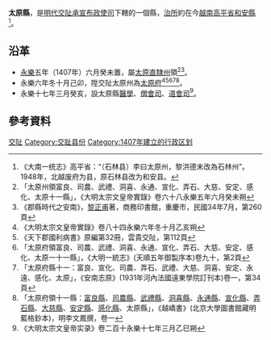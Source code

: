 '''太原縣'''，是[[明代|明代]][[交阯承宣布政使司|交阯承宣布政使司]]下轄的一個縣，[[治所|治所]]約在今[[越南|越南]][[高平省|高平省]][[和安縣|和安縣]]<ref>《大南一统志》高平省：“（石林县）李曰太原州，黎洪德末改為石林州”。1948年，北越废府为县，原石林县改为和安县。</ref>。
== 沿革 ==
* [[永乐_(明朝)|永樂]]五年（1407年）六月癸未置，屬[[太原直隸州|太原直隸州]]領<ref>「太原州領富良、司農、武禮、洞喜、永通、宣化、弄石、大慈、安定、感化、太原十一縣」，《大明太宗文皇帝實錄》卷六十八永樂五年六月癸未朔</ref><ref>《郡縣時代之安南》，[[黎正甫|黎正甫]]著，商務印書館，重慶市，民國34年7月，第260頁</ref>。
* 永樂六年冬十月己卯，陞交阯太原州為[[太原府_(交阯)|太原府]]<ref>《大明太宗文皇帝實錄》卷八十四永樂六年冬十月乙亥朔</ref><ref>《天下郡國利病書》原編第32冊，雲貴交阯，第112頁</ref><ref>「太原府領富良、司農、武禮、洞喜、永通、宣化、弄石、大慈、安定、感化、太原一十一縣」，《大明一統志》(天順五年御製序本)卷九十，第2頁</ref><ref>「太原府縣十一：富良、宣化、司農、弄石、武禮、大慈、洞喜、安定、永遠、感化、太原」，《安南志原》(1931年河內法國遠東學院訂刊本)卷一，第34頁</ref><ref>「太原府領十一縣：[[富良縣|富良縣]]、[[司農縣_(交阯)|司農縣]]、[[武禮縣|武禮縣]]、[[洞喜縣|洞喜縣]]、[[永通縣|永通縣]]、[[宣化縣_(交阯)|宣化縣]]、[[弄石縣|弄石縣]]、[[大慈縣|大慈縣]]、[[安定縣_(太原府)|安定縣]]、[[感化縣|感化縣]]、太原縣」，《越嶠書》(北京大學圖書館藏明藍格鈔本)，明李文鳳撰，卷一</ref>。
* 永樂十七年三月癸亥，設太原縣[[醫學官|醫學]]、[[僧會司|僧會司]]、[[道會司|道會司]]<ref>《大明太宗文皇帝实录》卷二百十永樂十七年三月乙巳朔</ref>。

== 參考資料 ==
{{reflist}}
{{交阯承宣布政使司行政區劃|nocat}}
[[Category:明朝縣份|交阯]]
[[Category:交趾县份|Category:交趾县份]]
[[Category:1407年建立的行政区划|Category:1407年建立的行政区划]]